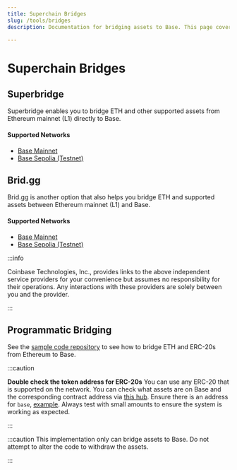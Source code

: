 ```yaml
---
title: Superchain Bridges
slug: /tools/bridges
description: Documentation for bridging assets to Base. This page covers how to bridge ETH and ERC-20s between Ethereum (L1) and Base along with essential information.

---
```



# Superchain Bridges



## Superbridge

Superbridge enables you to bridge ETH and other supported assets from Ethereum mainnet (L1) directly to Base.

#### Supported Networks

- [Base Mainnet](https://superbridge.app/base)
- [Base Sepolia (Testnet)](https://superbridge.app/base-sepolia)



## Brid.gg

Brid.gg is another option that also helps you bridge ETH and supported assets between Ethereum mainnet (L1) and Base.

#### Supported Networks

- [Base Mainnet](https://brid.gg/base)
- [Base Sepolia (Testnet)](https://testnet.brid.gg/base-sepolia)



:::info

Coinbase Technologies, Inc., provides links to the above independent service providers for your convenience but assumes no responsibility for their operations. Any interactions with these providers are solely between you and the provider.

:::



## Programmatic Bridging

See the [sample code repository](https://github.com/base-org/guides/tree/main/bridge/native) to see how to bridge ETH and ERC-20s from Ethereum to Base.

:::caution

**Double check the token address for ERC-20s** You can use any ERC-20 that is
supported on the network. You can check what assets are on Base and the
corresponding contract address via [this hub](https://github.com/ethereum-optimism/ethereum-optimism.github.io/tree/master/data).
Ensure there is an address for `base`, [example](https://github.com/ethereum-optimism/ethereum-optimism.github.io/blob/master/data/WETH/data.json#L16-L18).
Always test with small amounts to ensure the system is working as expected.

:::

:::caution
This implementation only can bridge assets to Base. Do not attempt to alter the
code to withdraw the assets.

:::



<FeedbackWidget />
